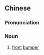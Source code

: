 {{also|前缓冲器}}
==Chinese==
{{zh-forms|s=前缓冲器|type=13}}

===Pronunciation===
{{zh-pron
|m=qiánhuǎnchōngqì
|cat=n
}}

===Noun===
{{zh-noun}}

# [[front]] [[bumper]]